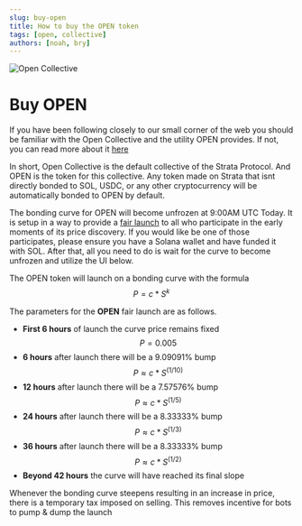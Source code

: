 ```yaml
---
slug: buy-open
title: How to buy the OPEN token
tags: [open, collective]
authors: [noah, bry]
---
```


![Open Collective](./OpenSplash.png)

# Buy OPEN

If you have been following closely to our small corner of the web you should be familiar with the Open Collective and the utility OPEN provides. If not, you can read more about it [here](https://blog.strataprotocol.com/open-collective)

In short, Open Collective is the default collective of the Strata Protocol. And OPEN is the token for this collective. Any token made on Strata that isnt directly bonded to SOL, USDC, or any other cryptocurrency will be automatically bonded to OPEN by default.

The bonding curve for OPEN will become unfrozen at 9:00AM UTC Today. It is setup in a way to provide a [fair launch](https://blog.strataprotocol.com/open-collective#open-fair-launch) to all who participate in the early moments of its price discovery. If you would like be one of those participates, please ensure you have a Solana wallet and have funded it with SOL. After that, all you need to do is wait for the curve to become unfrozen and utilize the UI below.


<BuyOpen />

The OPEN token will launch on a bonding curve with the formula $$P = c * S^k$$

The parameters for the **OPEN** fair launch are as follows.

- **First 6 hours** of launch the curve price remains fixed $$P = 0.005$$
- **6 hours** after launch there will be a 9.09091% bump $$P \approx c * S^{(1/10)}$$
- **12 hours** after launch there will be a 7.57576% bump $$P \approx c * S^{(1/5)}$$
- **24 hours** after launch there will be a 8.33333% bump $$P \approx c * S^{(1/3)}$$
- **36 hours** after launch there will be a 8.33333% bump $$P \approx c * S^{(1/2)}$$
- **Beyond 42 hours** the curve will have reached its final slope

Whenever the bonding curve steepens resulting in an increase in price, there is a temporary tax imposed on selling. This removes incentive for bots to pump & dump the launch
